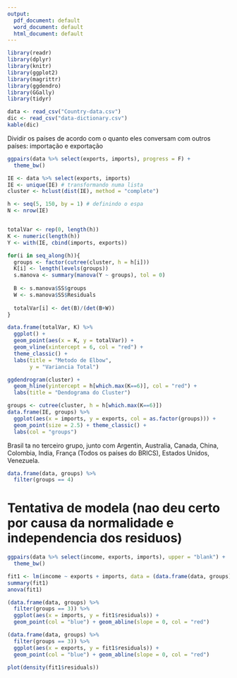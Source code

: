 ```yaml
---
output:
  pdf_document: default
  word_document: default
  html_document: default
---
```

```r
library(readr)
library(dplyr)
library(knitr)
library(ggplot2)
library(magrittr)
library(ggdendro)
library(GGally)
library(tidyr)
```

```r
data <- read_csv("Country-data.csv")
dic <- read_csv("data-dictionary.csv")
kable(dic)
```

Dividir os países de acordo com o quanto eles conversam com outros países: importação e exportação

```r
ggpairs(data %>% select(exports, imports), progress = F) +
  theme_bw()
```
```r
IE <- data %>% select(exports, imports)
IE <- unique(IE) # transformando numa lista
cluster <- hclust(dist(IE), method = "complete")
```

```r
h <- seq(5, 150, by = 1) # definindo o espa
N <- nrow(IE)


totalVar <- rep(0, length(h))
K <- numeric(length(h))
Y <- with(IE, cbind(imports, exports))

for(i in seq_along(h)){
  groups <- factor(cutree(cluster, h = h[i]))
  K[i] <- length(levels(groups))
  s.manova <- summary(manova(Y ~ groups), tol = 0)
  
  B <- s.manova$SS$groups
  W <- s.manova$SS$Residuals
  
  totalVar[i] <- det(B)/(det(B+W))
}

data.frame(totalVar, K) %>%
  ggplot() +
  geom_point(aes(x = K, y = totalVar)) +
  geom_vline(xintercept = 6, col = "red") +
  theme_classic() +
  labs(title = "Metodo de Elbow",
       y = "Variancia Total")
```


```r
ggdendrogram(cluster) +
  geom_hline(yintercept = h[which.max(K==6)], col = "red") +
  labs(title = "Dendograma do Cluster")
```
```r
groups <- cutree(cluster, h = h[which.max(K==6)])
data.frame(IE, groups) %>%
  ggplot(aes(x = imports, y = exports, col = as.factor(groups))) +
  geom_point(size = 2.5) + theme_classic() +
  labs(col = "groups")
```
Brasil ta no terceiro grupo, junto com Argentin, Australia, Canada, China, Colombia, India, França (Todos os países do BRICS), Estados Unidos, Venezuela.

```r
data.frame(data, groups) %>%
  filter(groups == 4)
```

# Tentativa de modela (nao deu certo por causa da normalidade e independencia dos residuos)

```r
ggpairs(data %>% select(income, exports, imports), upper = "blank") +
  theme_bw()
```

```r
fit1 <- lm(income ~ exports + imports, data = (data.frame(data, groups) %>% filter(groups == 3)))
summary(fit1)
anova(fit1)
```

```r
(data.frame(data, groups) %>% 
  filter(groups == 3)) %>%
  ggplot(aes(x = imports, y = fit1$residuals)) +
  geom_point(col = "blue") + geom_abline(slope = 0, col = "red")

(data.frame(data, groups) %>% 
  filter(groups == 3)) %>%
  ggplot(aes(x = exports, y = fit1$residuals)) +
  geom_point(col = "blue") + geom_abline(slope = 0, col = "red")

plot(density(fit1$residuals))
```



































